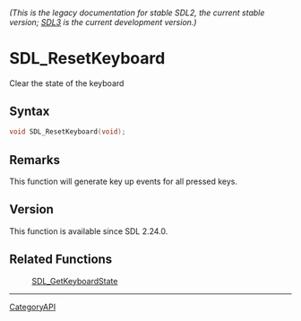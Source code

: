 ====== (This is the legacy documentation for stable SDL2, the current stable version; [https://wiki.libsdl.org/SDL3/ SDL3] is the current development version.) ======
= SDL_ResetKeyboard =

Clear the state of the keyboard 

== Syntax ==

<syntaxhighlight lang='c'>
void SDL_ResetKeyboard(void);
</syntaxhighlight>

== Remarks ==

This function will generate key up events for all pressed keys.

== Version ==

This function is available since SDL 2.24.0.

== Related Functions ==

:[[SDL_GetKeyboardState]]

----
[[CategoryAPI]]



